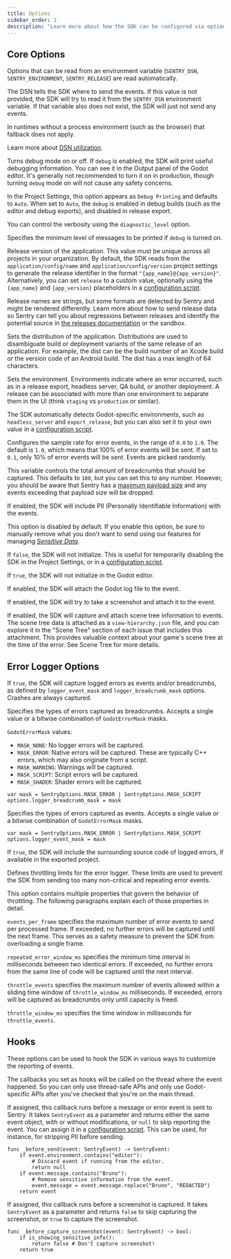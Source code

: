 ```yaml
---
title: Options
sidebar_order: 1
description: "Learn more about how the SDK can be configured via options. These are being passed to the init function and therefore set when the SDK is first initialized."
---
```


<PlatformContent includePath="configuration/config-intro" />

## Core Options

Options that can be read from an environment variable (`SENTRY_DSN`, `SENTRY_ENVIRONMENT`, `SENTRY_RELEASE`) are read automatically.

<ConfigKey name="dsn">

The DSN tells the SDK where to send the events. If this value is not provided, the SDK will try to read it from the `SENTRY_DSN` environment variable. If that variable also does not exist, the SDK will just not send any events.

In runtimes without a process environment (such as the browser) that fallback does not apply.

Learn more about [DSN utilization](/product/sentry-basics/dsn-explainer/#dsn-utilization).

</ConfigKey>

<ConfigKey name="debug">

Turns debug mode on or off. If `debug` is enabled, the SDK will print useful debugging information. You can see it in the Output panel of the Godot editor. It's generally not recommended to turn it on in production, though turning `debug` mode on will not cause any safety concerns.

In the Project Settings, this option appears as `Debug Printing` and defaults to `Auto`. When set to `Auto`, the `debug` is enabled in debug builds (such as the editor and debug exports), and disabled in release export.

You can control the verbosity using the `diagnostic_level` option.

</ConfigKey>

<ConfigKey name="diagnostic_level">

Specifies the minimum level of messages to be printed if `debug` is turned on.

</ConfigKey>

<ConfigKey name="release">

Release version of the application. This value must be unique across all projects in your organization. By default, the SDK reads from the `application/config/name` and `application/config/version` project settings to generate the release identifier in the format `"{app_name}@{app_version}"`. Alternatively, you can set `release` to a custom value, optionally using the `{app_name}` and `{app_version}` placeholders in a [configuration script](#configuration-script).

Release names are strings, but some formats are detected by Sentry and might be rendered differently. Learn more about how to send release data so Sentry can tell you about regressions between releases and identify the potential source in [the releases documentation](/product/releases/) or the <SandboxLink scenario="releases">sandbox</SandboxLink>.

</ConfigKey>

<ConfigKey name="dist">

Sets the distribution of the application. Distributions are used to disambiguate build or deployment variants of the same release of an application. For example, the dist can be the build number of an Xcode build or the version code of an Android build. The dist has a max length of 64 characters.

</ConfigKey>

<ConfigKey name="environment">

Sets the environment. Environments indicate where an error occurred, such as in a release export, headless server, QA build, or another deployment. A release can be associated with more than one environment to separate them in the UI (think `staging` vs `production` or similar).

The SDK automatically detects Godot-specific environments, such as `headless_server` and `export_release`, but you can also set it to your own value in a [configuration script](#configuration-script).

</ConfigKey>

<ConfigKey name="sample-rate">

Configures the sample rate for error events, in the range of `0.0` to `1.0`. The default is `1.0`, which means that 100% of error events will be sent. If set to `0.1`, only 10% of error events will be sent. Events are picked randomly.

</ConfigKey>

<ConfigKey name="max-breadcrumbs">

This variable controls the total amount of breadcrumbs that should be captured. This defaults to `100`, but you can set this to any number. However, you should be aware that Sentry has a [maximum payload size](https://develop.sentry.dev/sdk/data-model/envelopes/#size-limits) and any events exceeding that payload size will be dropped.

</ConfigKey>

<ConfigKey name="send-default-pii">

If enabled, the SDK will include PII (Personally Identifiable Information) with the events.

This option is disabled by default. If you enable this option, be sure to manually remove what you don't want to send using our features for managing [_Sensitive Data_](../../data-management/sensitive-data/).

</ConfigKey>

<ConfigKey name="enabled">

If `false`, the SDK will not initialize. This is useful for temporarily disabling the SDK in the Project Settings, or in a [configuration script](#configuration-script).

</ConfigKey>

<ConfigKey name="disabled-in-editor">

If `true`, the SDK will not initialize in the Godot editor.

</ConfigKey>

<ConfigKey name="attach-log">

If enabled, the SDK will attach the Godot log file to the event.

</ConfigKey>

<ConfigKey name="attach-screenshot">

If enabled, the SDK will try to take a screenshot and attach it to the event.

</ConfigKey>

<ConfigKey name="attach-scene-tree">

If enabled, the SDK will capture and attach scene tree information to events. The scene tree data is attached as a `view-hierarchy.json` file, and you can explore it in the "Scene Tree" section of each issue that includes this attachment. This provides valuable context about your game's scene tree at the time of the error. See <PlatformLink to="/enriching-events/view-hierarchy/">Scene Tree</PlatformLink> for more details.

</ConfigKey>

## Error Logger Options

<ConfigKey name="logger-enabled">

If `true`, the SDK will capture logged errors as events and/or breadcrumbs, as defined by `logger_event_mask` and `logger_breadcrumb_mask` options. Crashes are always captured.

</ConfigKey>

<ConfigKey name="logger-breadcrumb-mask">

Specifies the types of errors captured as breadcrumbs. Accepts a single value or a bitwise combination of `GodotErrorMask` masks.

`GodotErrorMask` values:
- `MASK_NONE`: No logger errors will be captured.
- `MASK_ERROR`: Native errors will be captured. These are typically C++ errors, which may also originate from a script.
- `MASK_WARNING`: Warnings will be captured.
- `MASK_SCRIPT`: Script errors will be captured.
- `MASK_SHADER`: Shader errors will be captured.

```GDScript
var mask = SentryOptions.MASK_ERROR | SentryOptions.MASK_SCRIPT
options.logger_breadcrumb_mask = mask
```

</ConfigKey>

<ConfigKey name="logger-event-mask">

Specifies the types of errors captured as events. Accepts a single value or a bitwise combination of `GodotErrorMask` masks.

```GDScript
var mask = SentryOptions.MASK_ERROR | SentryOptions.MASK_SCRIPT
options.logger_event_mask = mask
```

</ConfigKey>

<ConfigKey name="logger-include-source">

If `true`, the SDK will include the surrounding source code of logged errors, if available in the exported project.

</ConfigKey>

<ConfigKey name="logger-limits">

Defines throttling limits for the error logger. These limits are used to prevent the SDK from sending too many non-critical and repeating error events.

This option contains multiple properties that govern the behavior of throttling. The following paragraphs explain each of those properties in detail.

`events_per_frame` specifies the maximum number of error events to send per processed frame. If exceeded, no further errors will be captured until the next frame. This serves as a safety measure to prevent the SDK from overloading a single frame.

`repeated_error_window_ms` specifies the minimum time interval in milliseconds between two identical errors. If exceeded, no further errors from the same line of code will be captured until the next interval.

`throttle_events` specifies the maximum number of events allowed within a sliding time window of `throttle_window_ms` milliseconds. If exceeded, errors will be captured as breadcrumbs only until capacity is freed.

`throttle_window_ms` specifies the time window in milliseconds for `throttle_events`.

</ConfigKey>

## Hooks

These options can be used to hook the SDK in various ways to customize the reporting of events.

The callbacks you set as hooks will be called on the thread where the event happened. So you can only use
thread-safe APIs and only use Godot-specific APIs after you've checked that you're on the main thread.

<ConfigKey name="before-send">

If assigned, this callback runs before a message or error event is sent to Sentry. It takes `SentryEvent` as a parameter and returns either the same event object, with or without modifications, or `null` to skip reporting the event. You can assign it in a [configuration script](#configuration-script). This can be used, for instance, for stripping PII before sending.

```GDScript
func _before_send(event: SentryEvent) -> SentryEvent:
	if event.environment.contains("editor"):
		# Discard event if running from the editor.
		return null
	if event.message.contains("Bruno"):
		# Remove sensitive information from the event.
		event.message = event.message.replace("Bruno", "REDACTED")
	return event
```

</ConfigKey>

<ConfigKey name="before-capture-screenshot">

If assigned, this callback runs before a screenshot is captured. It takes `SentryEvent` as a parameter and returns `false` to skip capturing the screenshot, or `true` to capture the screenshot.

```GDScript
func _before_capture_screenshot(event: SentryEvent) -> bool:
	if is_showing_sensitive_info():
		return false # Don't capture screenshot!
	return true
```

</ConfigKey>
